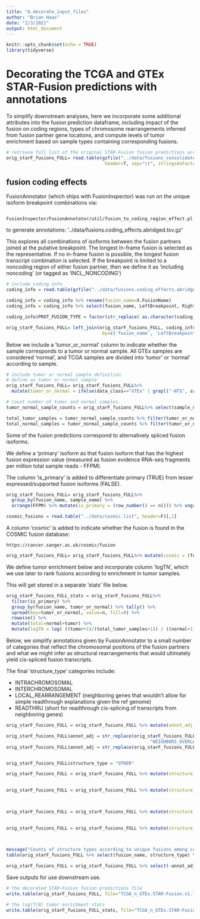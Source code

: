 ```yaml
---
title: "A.decorate_input_files"
author: "Brian Haas"
date: "2/3/2021"
output: html_document
---
```


```r
knitr::opts_chunk$set(echo = TRUE)
library(tidyverse)
```


# Decorating the TCGA and GTEx STAR-Fusion predictions with annotations

To simplify downstream analyses, here we incorporate some additional attributes into the fusion prediction dataframe, including impact of the fusion on coding regions, types of chromosome rearrangements inferred from fusion partner gene locations, and compute levels of tumor enrichment based on sample types containing corresponding fusions.

```r
# retrieve full list of the original STAR-Fusion fusion predictions across GTEx and TCGA samples
orig_starF_fusions_FULL= read.table(gzfile("../data/fusions_consolidated.Sep2019.dat.gz"), 
                                     header=T, sep="\t", stringsAsFactors = F, check.names = F)

```


## fusion coding effects

FusionAnnotator (which ships with FusionInspector) was run on the unique isoform breakpoint combinations via:  

     FusionInspector/FusionAnnotator/util/fusion_to_coding_region_effect.pl

to generate annotations: '../data/fusions.coding_effects.abridged.tsv.gz'

This explores all combinations of isoforms between the fusion partners joined at the putative breakpoint. The longest In-frame fusion is selected as the representative. If no in-frame fusion is possible, the longest fusion transcript combination is selected.  If the breakpoint is limited to a noncoding region of either fusion partner, then we define it as 'including noncoding' (or tagged as 'INCL_NONCODING')

```r
# include coding info
coding_info = read.table(gzfile("../data/fusions.coding_effects.abridged.tsv.gz"), header=T, sep="\t", com='')

coding_info = coding_info %>% rename(fusion_name=X.FusionName) 
coding_info = coding_info %>% select(fusion_name, LeftBreakpoint, RightBreakpoint, PROT_FUSION_TYPE)

coding_info$PROT_FUSION_TYPE = factor(str_replace( as.character(coding_info$PROT_FUSION_TYPE), "\\.", "INCL_NONCODING") )

orig_starF_fusions_FULL= left_join(orig_starF_fusions_FULL, coding_info, 
                                    by=c('fusion_name', 'LeftBreakpoint', 'RightBreakpoint'))

```


Below we include a 'tumor_or_normal' column to indicate whether the sample corresponds to a tumor or normal sample. All GTEx samples are considered 'normal', and TCGA samples are divided into 'tumor' or 'normal' according to sample.

```r

# include tumor or normal sample definition
# define as tumor or normal sample
orig_starF_fusions_FULL= orig_starF_fusions_FULL%>% 
  mutate(tumor_or_normal = ifelse(data_class=="GTEx" | grepl("-NT$", sample_name), "normal", "tumor"))

# count number of tumor and normal samples.
tumor_normal_sample_counts = orig_starF_fusions_FULL%>% select(sample_name, tumor_or_normal) %>% unique() %>% group_by(tumor_or_normal) %>% tally()

total_tumor_samples = tumor_normal_sample_counts %>% filter(tumor_or_normal == "tumor") %>% pull(n)
total_normal_samples = tumor_normal_sample_counts %>% filter(tumor_or_normal == "normal") %>% pull(n)

```


Some of the fusion predictions correspond to alternatively spliced fusion isoforms.


We define a 'primary' isoform as that fusion isoform that has the highest fusion expression value (measured as fusion evidence RNA-seq fragments per million total sample reads - FFPM).

The column 'is_primary' is added to differentiate primary (TRUE) from lesser expressed/supported fusion isoforms (FALSE).


```r


orig_starF_fusions_FULL= orig_starF_fusions_FULL%>% 
  group_by(fusion_name, sample_name) %>% 
  arrange(FFPM) %>% mutate(is_primary = (row_number() == n())) %>% ungroup()

cosmic_fusions = read.table("../data/cosmic.list", header=F)[,1]

```


A column 'cosmic' is added to indicate whether the fusion is found in the COSMIC fusion database:

    https://cancer.sanger.ac.uk/cosmic/fusion

```r

orig_starF_fusions_FULL= orig_starF_fusions_FULL%>% mutate(cosmic = (fusion_name %in% cosmic_fusions))

```


We define tumor enrichment below and incorporate column 'logTN', which we use later to rank fusions according to enrichment in tumor samples. 

This will get stored in a separate 'stats' file below.



```r

orig_starF_fusions_FULL_stats = orig_starF_fusions_FULL%>% 
  filter(is_primary) %>%
  group_by(fusion_name, tumor_or_normal) %>% tally() %>% 
  spread(key=tumor_or_normal, value=n, fill=0) %>%
  rowwise() %>%
  mutate(total=normal+tumor) %>%
  mutate(logTN = log( ((tumor+1)/(total_tumor_samples+1)) / ((normal+1)/(total_normal_samples+1)) ) )


```


Below, we simplify annotations given by FusionAnnotator to a small number of categories that reflect the chromosomal positions of the fusion partners and what we might infer as structural rearrangements that would ultimately yield cis-spliced fusion transcripts.

The final 'structure_type' categories include:

- INTRACHROMOSOMAL
- INTERCHROMOSOMAL
- LOCAL_REARRANGEMENT (neighboring genes that wouldn't allow for simple readthrough explanations given the ref genome)
- READTHRU (short for readthrough cis-splicing of transcripts from neighboring genes)

```r
orig_starF_fusions_FULL = orig_starF_fusions_FULL %>% mutate(annot_adj = Annots)

orig_starF_fusions_FULL$annot_adj = str_replace(orig_starF_fusions_FULL$Annots, 
                                                      "NEIGHBORS_OVERLAP", "LOCAL_REARRANGMENT")
orig_starF_fusions_FULL$annot_adj = str_replace(orig_starF_fusions_FULL$Annots, "LOCAL_INVERSION", "LOCAL_REARRANGMENT") 


orig_starF_fusions_FULL$structure_type = "OTHER"

orig_starF_fusions_FULL = orig_starF_fusions_FULL %>% mutate(structure_type = ifelse(grepl("INTRACHROMOSOMAL", annot_adj),
                                                                               "IntraCHR", structure_type))

orig_starF_fusions_FULL = orig_starF_fusions_FULL %>% mutate(structure_type = ifelse(grepl("INTERCHROMOSOMAL", annot_adj), 
                                                                               "INTERCHR", structure_type))


orig_starF_fusions_FULL = orig_starF_fusions_FULL %>% mutate(structure_type = ifelse(grepl("LOCAL_REARRANGMENT", annot_adj),
                                                                               "LOCAL_REARRANGEMENT", structure_type))

orig_starF_fusions_FULL = orig_starF_fusions_FULL %>% mutate(structure_type = ifelse(grepl("NEIGHBORS", annot_adj), 
                                                                               "READTHRU", structure_type))


message("Counts of structure types according to unique fusions among cosmic-like clusters")
table(orig_starF_fusions_FULL %>% select(fusion_name, structure_type) %>% unique() %>% pull(structure_type))

orig_starF_fusions_FULL = orig_starF_fusions_FULL %>% select(-annot_adj)


```

Save outputs for use downstream use.

```r
# the decorated STAR-Fusion fusion predictions file
write.table(orig_starF_fusions_FULL, file="TCGA_n_GTEx.STAR-Fusion.v1.7.fusion_preds.decorated.tsv", quote=F, sep="\t", row.names = F)

# the log(T/N) tumor enrichment stats
write.table(orig_starF_fusions_FULL_stats, file="TCGA_n_GTEx.STAR-Fusion.v1.7.fusion_preds.stats.tsv", quote=F, sep="\t", row.names = F)

```



